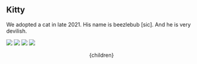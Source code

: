 

## Kitty

We adopted a cat in late 2021. His name is beezlebub [sic]. And he is very devilish.

![](/media/kitty3.resized.jpg)
![](/media/kitty2.resized.jpg)
![](/media/kitty4.resized.jpg)
![](/media/kitty1.resized.jpg)




  <Head>
    <title>Misc scribblings - Kitty</title>
  </Head>
  <Layout>
    <Container>
      <Header/>
      <div className="tiny">
        {children}
      </div>
    </Container>
  </Layout>
</>


